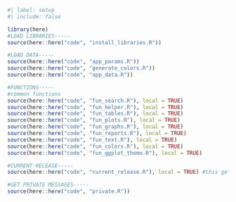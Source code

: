 ```r
#| label: setup
#| include: false

library(here)
#LOAD LIBRARIES-----
source(here::here("code", "install_libraries.R"))

#LOAD DATA-----
source(here::here("code", "app_params.R"))
source(here::here("code", "generate_colors.R"))
source(here::here("code", "app_data.R"))

#FUNCTIONS-----
#common functions
source(here::here("code", "fun_search.R"), local = TRUE)
source(here::here("code", "fun_helper.R"), local = TRUE)
source(here::here("code", "fun_tables.R"), local = TRUE)
source(here::here("code", "fun_plots.R"), local = TRUE)
source(here::here("code", "fun_graphs.R"), local = TRUE)
source(here::here("code", "fun_reports.R"), local = TRUE)
source(here::here("code", "fun_text.R"), local = TRUE)
source(here::here("code", "fun_colors.R"), local = TRUE)
source(here::here("code", "fun_ggplot_theme.R"), local = TRUE)

#CURRENT-RELEASE-----
source(here::here("code", "current_release.R"), local = TRUE) #this gets me data sources

#GET PRIVATE MESSAGES-----
source(here::here("code", "private.R"))
```